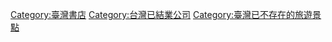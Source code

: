 [[Category:臺灣書店|Category:臺灣書店]]
[[Category:台灣已結業公司|Category:台灣已結業公司]]
[[Category:臺灣已不存在的旅遊景點|Category:臺灣已不存在的旅遊景點]]